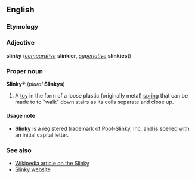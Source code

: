 ==English==
===Etymology===
===Adjective===
'''slinky''' (''[[comparative]]'' '''slinkier''', ''[[superlative]]'' '''slinkiest''')
<!--definitions required-->

===Proper noun===
'''Slinky'''&reg; (''plural'' '''Slinkys''')

#A [[toy]] in the form of a loose plastic (originally metal) [[spring]] that can be made to to "walk" down stairs as its coils separate and close up.

====Usage note====
*'''Slinky''' is a registered trademark of Poof-Slinky, Inc. and is spelled with an initial capital letter.

===See also===
*[[w:Slinky|Wikipedia article on the Slinky]]
*[http://www.slinkytoys.com/ Slinky website]